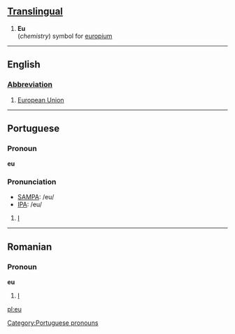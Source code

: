 ==[[Translingual]]==

# '''Eu'''<br>(''chemistry'') symbol for [[europium]]

----
==English==
===[[Wiktionary:List of acronyms and abbreviations|Abbreviation]]===

#[[European Union]]

----
==Portuguese==
===Pronoun===
'''eu'''

===Pronunciation===
*[[w:SAMPA|SAMPA]]: /eu/
*[[w:IPA|IPA]]: /eu/

#[[I]]

----
==Romanian==
===Pronoun===
'''eu'''

#[[I]]

[[Category:Portuguese pronouns]]
[[pl:eu]]